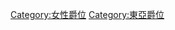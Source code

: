 {{Catnav|頁面分類|貴族|中國貴族}}

{{catmore}}

[[Category:女性爵位|Category:女性爵位]]
[[Category:東亞爵位|Category:東亞爵位]]